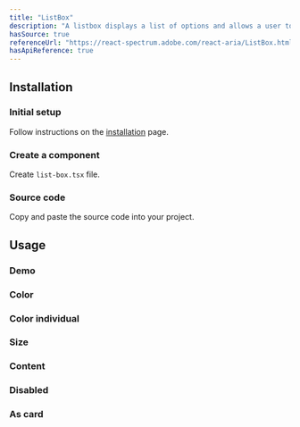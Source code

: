 ```yaml
---
title: "ListBox"
description: "A listbox displays a list of options and allows a user to select one or more of them."
hasSource: true
referenceUrl: "https://react-spectrum.adobe.com/react-aria/ListBox.html"
hasApiReference: true
---
```


## Installation

<Steps>

### Initial setup

Follow instructions on the [installation](/docs/overview/installation) page.

### Create a component

Create `list-box.tsx` file.

### Source code

Copy and paste the source code into your project.

</Steps>

## Usage

### Demo

<ComponentPreview slug="listBox/demo" />

### Color

<ComponentPreview slug="listBox/color" />

### Color individual

<ComponentPreview slug="listBox/colorIndividual" />

### Size

<ComponentPreview slug="listBox/size" />

### Content

<ComponentPreview slug="listBox/content" />

### Disabled

<ComponentPreview slug="listBox/disabled" />

### As card

<ComponentPreview slug="listBox/asCard" />
